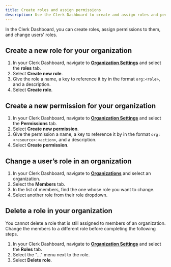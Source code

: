 ```yaml
---
title: Create roles and assign permissions
description: Use the Clerk Dashboard to create and assign roles and permissions to users in your organization.
---
```


In the Clerk Dashboard, you can create roles, assign permissions to them, and change users' roles.

## Create a new role for your organization

1. In your Clerk Dashboard, navigate to [**Organization Settings**](https://dashboard.clerk.com/last-active?path=organizations-settings) and select the **roles** tab. 
2. Select **Create new role**.
3. Give the role a name, a key to reference it by in the format `org:<role>`, and a description.
4. Select **Create role**.

## Create a new permission for your organization

1. In your Clerk Dashboard, navigate to [**Organization Settings**](https://dashboard.clerk.com/last-active?path=organizations-settings) and select the **Permissions** tab. 
2. Select **Create new permission**.
3. Give the permission a name, a key to reference it by in the format `org:<resource>:<action>`, and a description.
4. Select **Create permission**.

## Change a user’s role in an organization

1. In your Clerk Dashboard, navigate to [**Organizations**](https://dashboard.clerk.com/last-active?path=organizations) and select an organization.
2. Select the **Members** tab. 
3. In the list of members, find the one whose role you want to change.
4. Select another role from their role dropdown.

## Delete a role in your organization

You cannot delete a role that is still assigned to members of an organization. Change the members to a different role before completing the following steps.

1. In your Clerk Dashboard, navigate to [**Organization Settings**](https://dashboard.clerk.com/last-active?path=organizations-settings) and select the **Roles** tab. 
2. Select the "..." menu next to the role.
3. Select **Delete role**.
